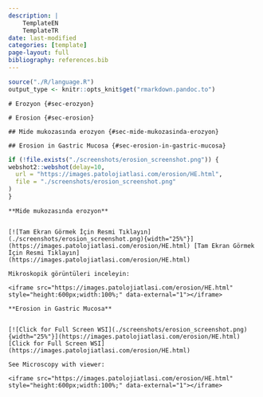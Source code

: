 ```yaml
---
description: |
    TemplateEN
    TemplateTR
date: last-modified
categories: [template]
page-layout: full
bibliography: references.bib
---
```


```r

source("./R/language.R")
output_type <- knitr::opts_knit$get("rmarkdown.pandoc.to")

```

```asis

# Erozyon {#sec-erozyon}

```

```asis

# Erosion {#sec-erosion}

```

```asis

## Mide mukozasında erozyon {#sec-mide-mukozasinda-erozyon}

```

```asis

## Erosion in Gastric Mucosa {#sec-erosion-in-gastric-mucosa}

```

```r
if (!file.exists("./screenshots/erosion_screenshot.png")) {
webshot2::webshot(delay=10,
  url = "https://images.patolojiatlasi.com/erosion/HE.html",
  file = "./screenshots/erosion_screenshot.png"
)
}
```

```asis

**Mide mukozasında erozyon**


[![Tam Ekran Görmek İçin Resmi Tıklayın](./screenshots/erosion_screenshot.png){width="25%"}](https://images.patolojiatlasi.com/erosion/HE.html) [Tam Ekran Görmek İçin Resmi Tıklayın](https://images.patolojiatlasi.com/erosion/HE.html)

```


```asis

Mikroskopik görüntüleri inceleyin:

<iframe src="https://images.patolojiatlasi.com/erosion/HE.html" style="height:600px;width:100%;" data-external="1"></iframe>

```

```asis

**Erosion in Gastric Mucosa**


[![Click for Full Screen WSI](./screenshots/erosion_screenshot.png){width="25%"}](https://images.patolojiatlasi.com/erosion/HE.html) [Click for Full Screen WSI](https://images.patolojiatlasi.com/erosion/HE.html)

```

```asis

See Microscopy with viewer: 

<iframe src="https://images.patolojiatlasi.com/erosion/HE.html" style="height:600px;width:100%;" data-external="1"></iframe>

```
